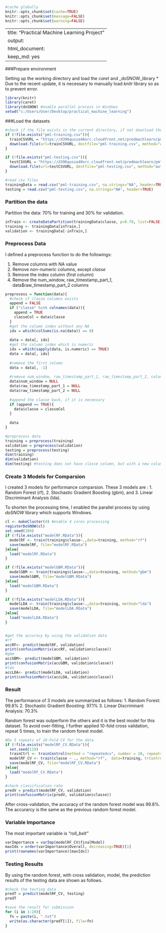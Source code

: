 ```r
#cache globally
knitr::opts_chunk$set(cache=TRUE)
knitr::opts_chunk$set(message=FALSE)
knitr::opts_chunk$set(warning=FALSE)
```
---
title: "Practical Machine Learning Project"
output:
  html_document:
    keep_md: yes
---
###Prepare environment

Setting up the working directory and load the  _caret_ and _doSNOW_library
* Due to the recent update, it is necessary to manually load _knitr_ library so as to prevent error.
```r
library(knitr)
library(caret)
library(doSNOW) #enable parallel process in Windows
setwd("c:/Users/User/Desktop/practical_machine_learning")
```

###Load the datasets
```r
#check if the file exists in the current directory, if not download the files
if (!file.exists("pml-training.csv")){
  trainCSVURL = "https://d396qusza40orc.cloudfront.net/predmachlearn/pml-training.csv"
  download.file(url=trainCSVURL, destfile="pml-training.csv", method="auto")
}

if (!file.exists("pml-testing.csv")){
  testCSVURL = "https://d396qusza40orc.cloudfront.net/predmachlearn/pml-testing.csv" 
  download.file(url=testCSVURL, destfile="pml-testing.csv", method="auto")  
}

#read csv files
trainingData = read.csv("pml-training.csv", na.strings="NA", header=TRUE)
testing = read.csv("pml-testing.csv", na.strings="NA", header=TRUE)

```
### Partition the data
Partition the data: 70% for training and 30% for validation.
```r
inTrain <- createDataPartition(trainingData$classe, p=0.70, list=FALSE)
training <- trainingData[inTrain,]
validation <- trainingData[-inTrain,]
```
### Preprocess Data
I defined a preprocess function to do the followings:

1. Remove columns with NA value
2. Remove non-numeric columns, except _classe_
3. Remove the index column (first column)
4. Remove the num_window, raw_timestamp_part_1, data$raw_timestamp_part_2 columns

```r
preprocess = function(data){
  #check if classe columns exists
  append = FALSE
  if ("classe" %in% colnames(data)){
    append = TRUE
    classeCol = data$classe
  }
  #get the column index without any NA 
  idx = which(colSums(is.na(data)) == 0)
  
  data = data[, idx]
  #get the column index which is numeric
  idx = which(sapply(data, is.numeric) == TRUE)
  data = data[, idx]
  
  #remove the first column
  data = data[, -1]
  
  #remove num_window, raw_timestamp_part_1, raw_timestamp_part_2, columns
  data$num_window = NULL
  data$raw_timestamp_part_1 = NULL
  data$raw_timestamp_part_2 = NULL
  
  #append the classe back, if it is neceesary
  if (append == TRUE){
    data$classe = classeCol
  }
  
  data
}

#preprocess data
training = preprocess(training)
validation = preprocess(validation)
testing = preprocess(testing)
dim(training)
dim(validation)
dim(testing) #testing does not have classe column, but with a new column named problem_id
```

### Create 3 Models for Comparsion

I created 3 models for performance comparsion.
These 3 models are :
1. Random Forest (rf), 
2. Stochastic Gradient Boosting (gbm), and 
3. Linear Discriminant Analysis (lda).

To shorten the processing time, I enabled the parallel process by using _doSNOW_ library which supports Windows.
```r
cl <- makeCluster(4) #enable 4 cores processing
registerDoSNOW(cl)
set.seed(109)
if (!file.exists("modelRF.RData")){
  modelRF <- train(training$classe~.,data=training, method="rf")
  save(modelRF, file="modelRF.RData")
}else{
  load("modelRF.RData")
}

if (!file.exists("modelGBM.RData")){
  modelGBM <- train(training$classe~.,data=training, method="gbm")
  save(modelGBM, file="modelGBM.RData")
}else{
  load("modelGBM.RData")
}

if (!file.exists("modelLDA.RData")){
  modelLDA <- train(training$classe~.,data=training, method="lda")
  save(modelLDA, file="modelLDA.RData")
}else{
  load("modelLDA.RData")
}


#get the accuracy by using the validation data
#rf 
accRF<- predict(modelRF, validation)
print(confusionMatrix(accRF, validation$classe))
#gbm
accGBM<- predict(modelGBM, validation)
print(confusionMatrix(accGBM, validation$classe))
#lda
accLDA<- predict(modelLDA, validation)
print(confusionMatrix(accLDA, validation$classe))
```

### Result
The performance of 3 models are summarized as follows:
1. Random Forest: 99.8%
2. Stochastic Gradient Boosting: 97.1%
3. Linear Discriminant Analysis: 70.3%

Random forest was outperform the others and it is the best model for this dataset. To avoid over-fitting, I further applied 10-fold cross validation, repeat 5 times, to train the random forest model.


```r
#Do 5 repeats of 10-Fold CV for the data
if (!file.exists("modelRF_CV.RData")){
  set.seed(119)
  trainCtrl <- trainControl(method = "repeatedcv", number = 10, repeats = 5)
  modelRF_CV <- train(classe ~ ., method="rf",  data=training, trControl = trainCtrl)
  save(modelRF_CV, file="modelRF_CV.RData")
}else{
  load("modelRF_CV.RData")
}

```



```r
#check classification rate
predV = predict(modelRF_CV, validation)
print(confusionMatrix(predV, validation$classe))

```

After cross-validation, the accuracy of the random forest model was 99.8%. The accurarcy is the same as the previous random forest model.

### Variable Importance
The most important variable is _"roll_belt"_
```r
varImportance = varImp(modelRF_CV$finalModel)
maxIdx = order(varImportance$Overall, decreasing=TRUE)[1]
print(rownames(varImportance)[maxIdx])
```
### Testing Results
By using the random forest, with cross validation, model, the prediction results of the testing data are shown as follows.
```r
#check the testing data
predT = predict(modelRF_CV, testing)
predT

#save the result for submission
for (i in 1:20){
  fn = paste(i, ".txt")
  write(as.character(predT[1]), file=fn)
}
```

